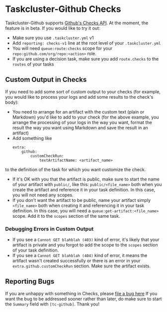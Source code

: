 # Taskcluster-Github Checks

Taskcluster-Github supports [Github's Checks API](https://developer.github.com/v3/checks/).
At the moment, the feature is in beta. If you would like to try it out:
* Make sure you use `.taskcluster.yml` v1
* Add `reporting: checks-v1` line at the root level of your `.taskcluster.yml`
* You will need `queue:route:checks` scope for your `repo:github.com/org/repo:<action>` role.
* If you are using a decision task, make sure you add `route.checks` to the `routes` of your tasks

## Custom Output in Checks

If you need to add some sort of custom output to your checks (for example, you would like to process
your logs and add some results to the check's body):
* You need to arrange for an artifact with the custom text (plain or Markdown) you'd like to add to your check 
 (for the above example, you arrange the processing of your logs in the way you want, 
 format the result the way you want using Markdown and save the result in an artifact)
* Add something like 
    ```YML
    extra:
        github:
            customCheckRun:
                textArtifactName: <artifact_name>
    ```
 to the definition of the task for which you want customize the check.
* If it's OK with you that the artifact is public, make sure to start the name of your artifact with
 `public/`, like this: `public/<file_name>` both when you create the artifact and reference it in your
 task definition. In this case, you will not need any scopes.
* If you don't want the artifact to be public, name your artifact simply `<file_name>` both when creating it
 and referencing it in your task definition. In this case, you will need a `queue:get-artifact:<file_name>`
 scope. Add it to the `scopes` section of the same task.
 
### Debugging Errors in Custom Output
 
* If you see a `Cannot GET blahblah (403)` kind of error, it's likely that your artifact is private and you
  forgot to add the scope to the `scopes` section of your task definition.
* If you see a `Cannot GET blahblah (404)` kind of error, it means the artifact wasn't created successfully
  or there is an error in your `extra.github.customCheckRun` section.
  Make sure the artifact exists.
  
## Reporting Bugs

If you are unhappy with something in Checks, please [file a bug here](https://bugzilla.mozilla.org/enter_bug.cgi?product=Taskcluster&component=Services)
If you want the bug to be addressed sooner rather than later, do make sure to start the `Summary` field with `[tc-github]`.
Thank you!